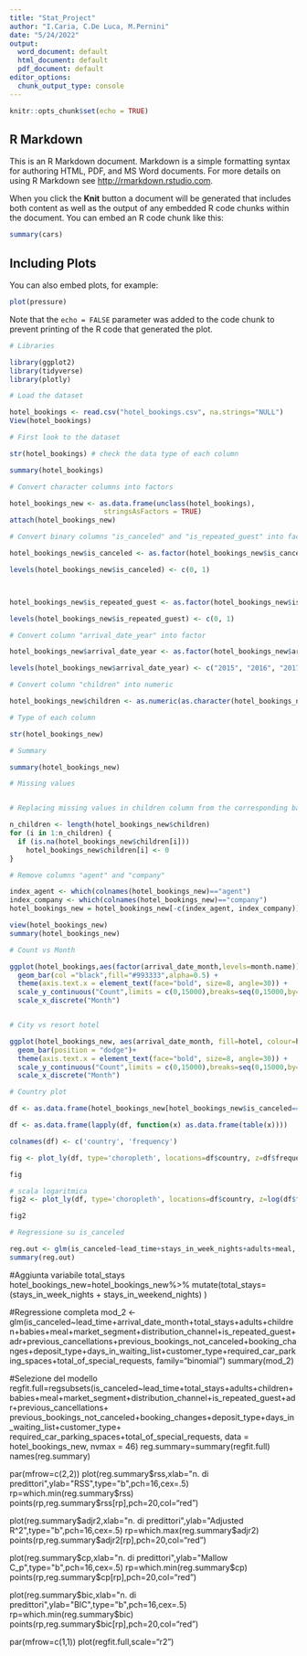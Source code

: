 ---
title: "Stat_Project"
author: "I.Caria, C.De Luca, M.Pernini"
date: "5/24/2022"
output:
  word_document: default
  html_document: default
  pdf_document: default
editor_options:
  chunk_output_type: console
---

```{r setup, include=FALSE}
knitr::opts_chunk$set(echo = TRUE)
```

## R Markdown

This is an R Markdown document. Markdown is a simple formatting syntax for authoring HTML, PDF, and MS Word documents. For more details on using R Markdown see <http://rmarkdown.rstudio.com>.

When you click the **Knit** button a document will be generated that includes both content as well as the output of any embedded R code chunks within the document. You can embed an R code chunk like this:

```{r cars}
summary(cars)
```

## Including Plots

You can also embed plots, for example:

```{r pressure, echo=FALSE}
plot(pressure)
```

Note that the `echo = FALSE` parameter was added to the code chunk to prevent printing of the R code that generated the plot.

```{r message=FALSE, warning=FALSE}
# Libraries

library(ggplot2)
library(tidyverse)
library(plotly)
```


```{r}
# Load the dataset

hotel_bookings <- read.csv("hotel_bookings.csv", na.strings="NULL")
View(hotel_bookings)
```


```{r}
# First look to the dataset

str(hotel_bookings) # check the data type of each column

summary(hotel_bookings)

```



```{r}
# Convert character columns into factors

hotel_bookings_new <- as.data.frame(unclass(hotel_bookings),
                       stringsAsFactors = TRUE)
attach(hotel_bookings_new)
```


```{r}
# Convert binary columns "is_canceled" and "is_repeated_guest" into factor

hotel_bookings_new$is_canceled <- as.factor(hotel_bookings_new$is_canceled)

levels(hotel_bookings_new$is_canceled) <- c(0, 1)



hotel_bookings_new$is_repeated_guest <- as.factor(hotel_bookings_new$is_repeated_guest)

levels(hotel_bookings_new$is_repeated_guest) <- c(0, 1)

```

```{r}
# Convert column "arrival_date_year" into factor

hotel_bookings_new$arrival_date_year <- as.factor(hotel_bookings_new$arrival_date_year)

levels(hotel_bookings_new$arrival_date_year) <- c("2015", "2016", "2017")
```

```{r}
# Convert column "children" into numeric

hotel_bookings_new$children <- as.numeric(as.character(hotel_bookings_new$children))
```


```{r}
# Type of each column

str(hotel_bookings_new)

# Summary

summary(hotel_bookings_new)
```



```{r}
# Missing values


# Replacing missing values in children column from the corresponding babies column

n_children <- length(hotel_bookings_new$children)
for (i in 1:n_children) {
  if (is.na(hotel_bookings_new$children[i]))
    hotel_bookings_new$children[i] <- 0
}

# Remove columns "agent" and "company"

index_agent <- which(colnames(hotel_bookings_new)=="agent")
index_company <- which(colnames(hotel_bookings_new)=="company")
hotel_bookings_new = hotel_bookings_new[-c(index_agent, index_company)]

view(hotel_bookings_new)
summary(hotel_bookings_new)
```



```{r}
# Count vs Month

ggplot(hotel_bookings,aes(factor(arrival_date_month,levels=month.name))) +
  geom_bar(col ="black",fill="#993333",alpha=0.5) +
  theme(axis.text.x = element_text(face="bold", size=8, angle=30)) +
  scale_y_continuous("Count",limits = c(0,15000),breaks=seq(0,15000,by=1500)) +
  scale_x_discrete("Month")



```



```{r}
# City vs resort hotel

ggplot(hotel_bookings_new, aes(arrival_date_month, fill=hotel, colour=hotel))+ 
  geom_bar(position = "dodge")+
  theme(axis.text.x = element_text(face="bold", size=8, angle=30)) +
  scale_y_continuous("Count",limits = c(0,15000),breaks=seq(0,15000,by=1500)) +
  scale_x_discrete("Month")
```



```{r}

# Country plot

df <- as.data.frame(hotel_bookings_new[hotel_bookings_new$is_canceled==0, c("country")])

df <- as.data.frame(lapply(df, function(x) as.data.frame(table(x))))

colnames(df) <- c('country', 'frequency')

fig <- plot_ly(df, type='choropleth', locations=df$country, z=df$frequency, colorscale = 'Viridis' )

fig

# scala logaritmica
fig2 <- plot_ly(df, type='choropleth', locations=df$country, z=log(df$frequency+1), colorscale = 'Viridis' )

fig2

```


```{r}
# Regressione su is_canceled

reg.out <- glm(is_canceled~lead_time+stays_in_week_nights+adults+meal, family='binomial')
summary(reg.out)
```
#Aggiunta variabile total_stays
hotel_bookings_new=hotel_bookings_new%>%
  mutate(total_stays=(stays_in_week_nights + stays_in_weekend_nights) )

#Regressione completa
mod_2 <- glm(is_canceled~lead_time+arrival_date_month+total_stays+adults+children+babies+meal+market_segment+distribution_channel+is_repeated_guest+adr+previous_cancellations+previous_bookings_not_canceled+booking_changes+deposit_type+days_in_waiting_list+customer_type+required_car_parking_spaces+total_of_special_requests,  family="binomial")
summary(mod_2)

#Selezione del modello
regfit.full=regsubsets(is_canceled~lead_time+total_stays+adults+children+
                       babies+meal+market_segment+distribution_channel+is_repeated_guest+adr+previous_cancellations+
                         previous_bookings_not_canceled+booking_changes+deposit_type+days_in_waiting_list+customer_type+
                         required_car_parking_spaces+total_of_special_requests, data = hotel_bookings_new, nvmax = 46)
reg.summary=summary(regfit.full)
names(reg.summary)


par(mfrow=c(2,2))
plot(reg.summary$rss,xlab="n. di predittori",ylab="RSS",type="b",pch=16,cex=.5)
rp=which.min(reg.summary$rss)
points(rp,reg.summary$rss[rp],pch=20,col="red")

plot(reg.summary$adjr2,xlab="n. di predittori",ylab="Adjusted R^2",type="b",pch=16,cex=.5)
rp=which.max(reg.summary$adjr2)
points(rp,reg.summary$adjr2[rp],pch=20,col="red")

plot(reg.summary$cp,xlab="n. di predittori",ylab="Mallow C_p",type="b",pch=16,cex=.5)
rp=which.min(reg.summary$cp)
points(rp,reg.summary$cp[rp],pch=20,col="red")

plot(reg.summary$bic,xlab="n. di predittori",ylab="BIC",type="b",pch=16,cex=.5)
rp=which.min(reg.summary$bic)
points(rp,reg.summary$bic[rp],pch=20,col="red")

par(mfrow=c(1,1))
plot(regfit.full,scale="r2")
